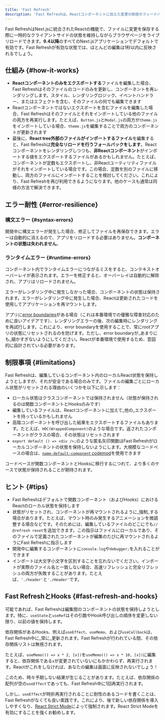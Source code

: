 ```yaml
---
title: 'Fast Refresh'
description: 'Fast Refreshは、Reactコンポーネントに加えた変更の即座のフィードバックを提供するホットモジュールリロード体験です。'
---
```


Fast RefreshはNext.jsに統合されたReactの機能で、ファイルに変更を保存する際に一時的なクライアントサイドの状態を維持しながらブラウザページをライブリロードできます。**9.4以降**のすべてのNext.jsアプリケーションでデフォルトで有効です。Fast Refreshが有効な状態では、ほとんどの編集は1秒以内に反映されるでしょう。

## 仕組み {#how-it-works}

- **Reactコンポーネントのみをエクスポートする**ファイルを編集した場合、Fast Refreshはそのファイルのコードのみを更新し、コンポーネントを再レンダリングします。スタイル、レンダリングロジック、イベントハンドラー、またはエフェクトを含む、そのファイルの何でも編集できます
- Reactコンポーネントではないエクスポートを含むファイルを編集した場合、Fast Refreshはそのファイルとそれをインポートしている他のファイルの両方を再実行します。たとえば、`Button.js`と`Modal.js`の両方が`theme.js`をインポートしている場合、`theme.js`を編集することで両方のコンポーネントが更新されます
- 最後に、**React tree外部のファイルがインポートするファイル**を編集すると、Fast Refreshは**完全なリロードを行うフォールバックをします**。Reactコンポーネントをレンダリングしつつも、**非Reactコンポーネント**がインポートする値をエクスポートするファイルがあるかもしれません。たとえば、コンポーネントが定数もエクスポートし、非Reactユーティリティファイルがそれをインポートしている場合です。この場合、定数を別のファイルに移動し、両方のファイルにインポートすることを検討してください。これにより、Fast Refreshを再び利用できるようになります。他のケースも通常は同様の方法で解決できます。

## エラー耐性 {#error-resilience}

### 構文エラー {#syntax-errors}

開発中に構文エラーが発生した場合、修正してファイルを再保存できます。エラーは自動的に消えるので、アプリをリロードする必要はありません。**コンポーネントの状態は失われません**。

### ランタイムエラー {#runtime-errors}

コンポーネント内でランタイムエラーにつながるミスをすると、コンテキストオーバーレイが表示されます。エラーを修正すると、オーバーレイは自動的に解除され、アプリはリロードされません。

エラーがレンダリング中に発生しなかった場合、コンポーネントの状態は保持されます。エラーがレンダリング中に発生した場合、Reactは更新されたコードを使用してアプリケーションを再マウントします。

アプリに[error boundaries](https://react.dev/reference/react/Component#catching-rendering-errors-with-an-error-boundary)がある場合（これは本番環境での優雅な障害対応のために良いアイデアです）、レンダリングエラーの後、次の編集時にレンダリングを再試行します。これにより、error boundaryを使用することで、常にrootアプリの状態にリセットされるのを防げます。ただし、error boundaryが_あまりにも_細かすぎないようにしてください。Reactが本番環境で使用するため、意図的に設計されている必要があります。

## 制限事項 {#limitations}

Fast Refreshは、編集しているコンポーネント内のローカルReact状態を保持しようとしますが、それが安全である場合のみです。ファイルの編集ごとにローカル状態がリセットされる理由のいくつかを以下に示します：

- ローカル状態はクラスコンポーネントでは保持されません（状態が保持されるのは関数コンポーネントとHooksのみです）
- 編集しているファイルは、Reactコンポーネントに加えて_他の_エクスポートを持っているかもしれません
- 高階コンポーネントを呼び出した結果をエクスポートするファイルもあります。たとえば、`HOC(WrappedComponent)`のような場合です。返されたコンポーネントがクラスの場合、その状態はリセットされます
- `export default () => <div />;`のような匿名矢印関数はFast Refreshがローカルコンポーネントの状態を保持しないようにします。大規模なコードベースの場合は、[`name-default-component` codemod](https://nextjs.org/docs/canary/pages/building-your-application/upgrading/codemods#name-default-component)を使用できます

コードベースが関数コンポーネントとHooksに移行するにつれて、より多くのケースで状態が保持されることが期待されます。

## ヒント {#tips}

- Fast Refreshはデフォルトで関数コンポーネント（およびHooks）におけるReactのローカル状態を保持します
- 状態がリセットされ、コンポーネントが再マウントされるように_強制_する場合があります。たとえば、マウント時のみ発生するアニメーションを微調整する場合などです。そのためには、編集しているファイルのどこにでも`// @refresh reset`を追加できます。この指示はファイルにローカルであり、そのファイルで定義されたコンポーネントが編集のたびに再マウントされるようにFast Refreshに指示します
- 開発中に編集するコンポーネントに`console.log`や`debugger;`を入れることができます
- インポートは大文字小文字を区別することを忘れないでください。インポートが実際のファイル名と一致しない場合、高速リフレッシュと完全リフレッシュの両方が失敗することがあります。たとえば、`'./header'`と`'./Header'`です。

## Fast RefreshとHooks {#fast-refresh-and-hooks}

可能であれば、Fast Refreshは編集間のコンポーネントの状態を保持しようとします。特に、`useState`と`useRef`はその引数やHook呼び出しの順序を変更しない限り、以前の値を保持します。

依存関係があるHooks、例えば`useEffect`、`useMemo`、および`useCallback`は、Fast Refresh中に_常に_更新されます。Fast Refreshが行われている間、その依存関係リストは無視されます。

たとえば、`useMemo(() => x * 2, [x])`を`useMemo(() => x * 10, [x])`に編集すると、依存関係である`x`が変更されていないにもかかわらず、再実行されます。Reactがこれをしなければ、あなたの編集は画面に反映されないでしょう！

このため、時々予期しない結果が生じることがあります。たとえば、依存関係の配列が空の`useEffect`であっても、Fast Refresh中に1回再実行されます。

しかし、`useEffect`が時折再実行されることに耐性のあるコードを書くことは、Fast Refreshがなくても良い実践です。これにより、後で新しい依存関係を導入しやすくなり、[React Strict Mode](https://nextjs.org/docs/canary/pages/api-reference/next-config-js/reactStrictMode)によって強制されます。React Strict Modeを有効にすることを強くお勧めします。